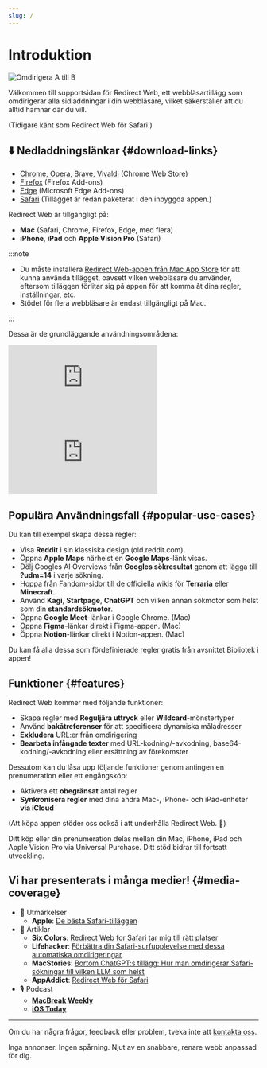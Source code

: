 ```yaml
---
slug: /
---
```



# Introduktion

<div style={{display: "flex", flexDirection: "column", alignItems: "flex-start", marginBottom: "25px"}}>
  <img src="./img/redirect-a-to-b.png" style={{display: "block", minWidth: "360px", maxWidth: "500px", width: "100%", height: "auto", marginBottom: "25px"}} alt="Omdirigera A till B" />
  <ExtensionStoreLinks />
</div>

Välkommen till supportsidan för Redirect Web, ett webbläsartillägg som omdirigerar alla sidladdningar i din webbläsare, vilket säkerställer att du alltid hamnar där du vill.

(Tidigare känt som Redirect Web för Safari.)

## ⬇️ Nedladdningslänkar {#download-links}

- [Chrome, Opera, Brave, Vivaldi](https://chromewebstore.google.com/detail/ffglckbhfbfmdkefdmjbhpnffkcmlhdh) (Chrome Web Store)
- [Firefox](https://addons.mozilla.org/firefox/addon/redirect-web/) (Firefox Add-ons)
- [Edge](https://microsoftedge.microsoft.com/addons/detail/hmfkakfdccgdpgemaicfgngnmflefpga) (Microsoft Edge Add-ons)
- [Safari](https://apps.apple.com/app/id1571283503) (Tillägget är redan paketerat i den inbyggda appen.)

Redirect Web är tillgängligt på:

- **Mac** (Safari, Chrome, Firefox, Edge, med flera)
- **iPhone**, **iPad** och **Apple Vision Pro** (Safari)

:::note

- Du måste installera [Redirect Web-appen från Mac App Store](https://apps.apple.com/app/id1571283503) för att kunna använda tillägget, oavsett vilken webbläsare du använder, eftersom tilläggen förlitar sig på appen för att komma åt dina regler, inställningar, etc.
- Stödet för flera webbläsare är endast tillgängligt på Mac.

:::

Dessa är de grundläggande användningsområdena:

<iframe style={{width:"100%", aspectRatio:"9/16", height:"auto", maxHeight:"60vh", maxWidth:"35vh"}} src="https://www.youtube.com/embed/NaQ5X-v-qJU" title="iOS Demo Video (YouTube)" frameborder="0" allow="accelerometer; autoplay; clipboard-write; encrypted-media; gyroscope; picture-in-picture; web-share" allowfullscreen></iframe>

<iframe style={{width:"100%", aspectRatio:"17/9", height:"auto", maxHeight:"100vh"}} src="https://www.youtube.com/embed/5eU89Gu73SQ" title="macOS Demo Video (YouTube)" frameborder="0" allow="accelerometer; autoplay; clipboard-write; encrypted-media; gyroscope; picture-in-picture; web-share" allowfullscreen></iframe>

## Populära Användningsfall {#popular-use-cases}

Du kan till exempel skapa dessa regler:

- Visa **Reddit** i sin klassiska design (old.reddit.com).
- Öppna **Apple Maps** närhelst en **Google Maps**-länk visas.
- Dölj Googles AI Overviews från **Googles sökresultat** genom att lägga till **?udm=14** i varje sökning.
- Hoppa från Fandom-sidor till de officiella wikis för **Terraria** eller **Minecraft**.
- Använd **Kagi**, **Startpage**, **ChatGPT** och vilken annan sökmotor som helst som din **standardsökmotor**.
- Öppna **Google Meet**-länkar i Google Chrome. (Mac)
- Öppna **Figma**-länkar direkt i Figma-appen. (Mac)
- Öppna **Notion**-länkar direkt i Notion-appen. (Mac)

Du kan få alla dessa som fördefinierade regler gratis från avsnittet Bibliotek i appen!

## Funktioner {#features}

Redirect Web kommer med följande funktioner:

- Skapa regler med **Reguljära uttryck** eller **Wildcard**-mönstertyper
- Använd **bakåtreferenser** för att specificera dynamiska måladresser
- **Exkludera** URL:er från omdirigering
- **Bearbeta infångade texter** med URL-kodning/-avkodning, base64-kodning/-avkodning eller ersättning av förekomster

Dessutom kan du låsa upp följande funktioner genom antingen en prenumeration eller ett engångsköp:

- Aktivera ett **obegränsat** antal regler
- **Synkronisera regler** med dina andra Mac-, iPhone- och iPad-enheter **via iCloud**

(Att köpa appen stöder oss också i att underhålla Redirect Web. 🙏)

Ditt köp eller din prenumeration delas mellan din Mac, iPhone, iPad och Apple Vision Pro via Universal Purchase. Ditt stöd bidrar till fortsatt utveckling.

## Vi har presenterats i många medier! {#media-coverage}

* 🏅 Utmärkelser
    * **Apple**: [De bästa Safari-tilläggen](https://apps.apple.com/us/story/id1377753262)
* 📰 Artiklar
    * **Six Colors**: [Redirect Web for Safari tar mig till rätt platser](https://sixcolors.com/post/2022/11/redirect-web-for-safari-takes-me-to-the-right-places/)
    * **Lifehacker**: [Förbättra din Safari-surfupplevelse med dessa automatiska omdirigeringar](https://lifehacker.com/improve-your-safari-browsing-experience-with-these-auto-1849812013)
    * **MacStories**: [Bortom ChatGPT:s tillägg: Hur man omdirigerar Safari-sökningar till vilken LLM som helst](https://www.macstories.net/tutorials/beyond-chatgpts-extension-how-to-redirect-safari-searches-to-any-llm/)
    * **AppAddict**: [Redirect Web för Safari](https://appaddict.app/post/redirect-web-for-safari)
* 🎙️ Podcast
    * [**MacBreak Weekly**](https://youtu.be/I251K3L2s88?t=7427)
    * [**iOS Today**](https://youtu.be/cWkwH84b6M4?t=636)

---

Om du har några frågor, feedback eller problem, tveka inte att [kontakta oss](contact-us).

Inga annonser. Ingen spårning. Njut av en snabbare, renare webb anpassad för dig.